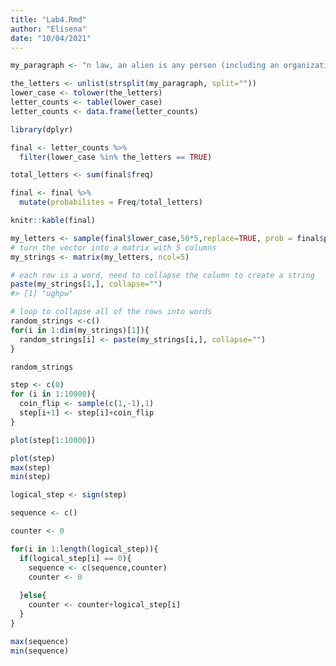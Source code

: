```yaml
---
title: "Lab4.Rmd"
author: "Elisena"
date: "10/04/2021"
---
```


```r

my_paragraph <- "n law, an alien is any person (including an organization) who is not a citizen or a national of a specific country, although definitions and terminology differ to some degree depending upon the continent or region of Earth. More generally, however, the term 'alien' is perceived as synonymous with foreign national."

the_letters <- unlist(strsplit(my_paragraph, split=""))
lower_case <- tolower(the_letters)
letter_counts <- table(lower_case)
letter_counts <- data.frame(letter_counts)

library(dplyr)

final <- letter_counts %>%
  filter(lower_case %in% the_letters == TRUE)

total_letters <- sum(final$freq)

final <- final %>%
  mutate(probabilites = Freq/total_letters)

knitr::kable(final)

```



```r
my_letters <- sample(final$lower_case,50*5,replace=TRUE, prob = final$probabilities)
# turn the vector into a matrix with 5 columns
my_strings <- matrix(my_letters, ncol=5)

# each row is a word, need to collapse the column to create a string
paste(my_strings[1,], collapse="")
#> [1] "ughpw"

# loop to collapse all of the rows into words
random_strings <-c()
for(i in 1:dim(my_strings)[1]){
  random_strings[i] <- paste(my_strings[i,], collapse="")
}

random_strings

```



```r


step <- c(0)
for (i in 1:10000){
  coin_flip <- sample(c(1,-1),1)
  step[i+1] <- step[i]+coin_flip
}

plot(step[1:10000])

```


```r

plot(step)
max(step)
min(step)
```


```r

logical_step <- sign(step)

sequence <- c()

counter <- 0

for(i in 1:length(logical_step)){
  if(logical_step[i] == 0){
    sequence <- c(sequence,counter)
    counter <- 0
    
  }else{
    counter <- counter+logical_step[i]
  }
}

max(sequence)
min(sequence)

```
